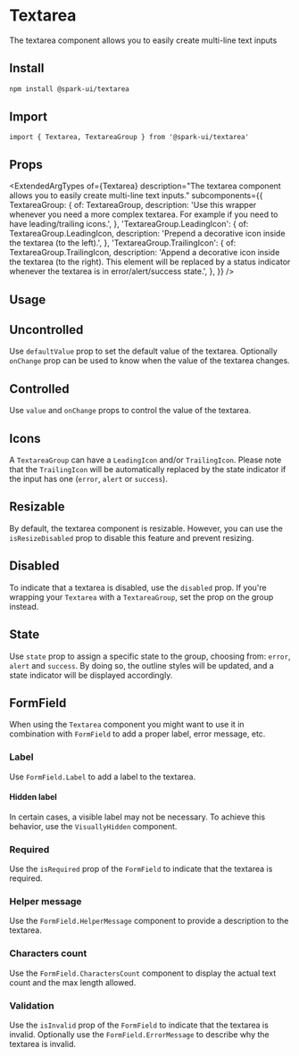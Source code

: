 


<Meta of={stories} />

# Textarea

The textarea component allows you to easily create multi-line text inputs

## Install

```sh
npm install @spark-ui/textarea
```

## Import

```tsx
import { Textarea, TextareaGroup } from '@spark-ui/textarea'
```

## Props

<ExtendedArgTypes
  of={Textarea}
  description="The textarea component allows you to easily create multi-line text inputs."
  subcomponents={{
    TextareaGroup: {
      of: TextareaGroup,
      description:
        'Use this wrapper whenever you need a more complex textarea. For example if you need to have leading/trailing icons.',
    },
    'TextareaGroup.LeadingIcon': {
      of: TextareaGroup.LeadingIcon,
      description: 'Prepend a decorative icon inside the textarea (to the left).',
    },
    'TextareaGroup.TrailingIcon': {
      of: TextareaGroup.TrailingIcon,
      description:
        'Append a decorative icon inside the textarea (to the right). This element will be replaced by a status indicator whenever the textarea is in error/alert/success state.',
    },
  }}
/>

## Usage

<Canvas of={stories.Default} />

## Uncontrolled

Use `defaultValue` prop to set the default value of the textarea. Optionally `onChange` prop can be used to know when the value of the textarea changes.

<Canvas of={stories.Uncontrolled} />

## Controlled

Use `value` and `onChange` props to control the value of the textarea.

<Canvas of={stories.Controlled} />

## Icons

A `TextareaGroup` can have a `LeadingIcon` and/or `TrailingIcon`. Please note that the `TrailingIcon` will be automatically replaced by the state indicator if the input has one (`error`, `alert` or `success`).

<Canvas of={stories.Icon} />

## Resizable

By default, the textarea component is resizable. However, you can use the `isResizeDisabled` prop to disable this feature and prevent resizing.

<Canvas of={stories.Resizable} />

## Disabled

To indicate that a textarea is disabled, use the `disabled` prop. If you're wrapping your `Textarea` with a `TextareaGroup`, set the prop on the group instead.

<Canvas of={stories.Disabled} />

## State

Use `state` prop to assign a specific state to the group, choosing from: `error`, `alert` and `success`. By doing so, the outline styles will be updated, and a state indicator will be displayed accordingly.

<Canvas of={stories.State} />

## FormField

When using the `Textarea` component you might want to use it in combination with `FormField` to add a proper label, error message, etc.

### Label

Use `FormField.Label` to add a label to the textarea.

<Canvas of={stories.FieldLabel} />

#### Hidden label

In certain cases, a visible label may not be necessary. To achieve this behavior, use the `VisuallyHidden` component.

<Canvas of={stories.FieldHiddenLabel} />

### Required

Use the `isRequired` prop of the `FormField` to indicate that the textarea is required.

<Canvas of={stories.FieldRequired} />

### Helper message

Use the `FormField.HelperMessage` component to provide a description to the textarea.

<Canvas of={stories.FieldHelperMessage} />

### Characters count

Use the `FormField.CharactersCount` component to display the actual text count and the max length allowed.

<Canvas of={stories.FieldCharactersCount} />

### Validation

Use the `isInvalid` prop of the `FormField` to indicate that the textarea is invalid. Optionally use the `FormField.ErrorMessage` to describe why the textarea is invalid.

<Canvas of={stories.FieldInvalid} />
